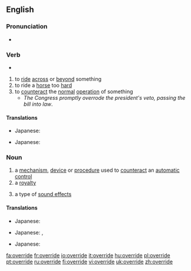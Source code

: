 ==English==

===Pronunciation===
*{{IPA|/'ovəɻaɪd/}}

===Verb===
{{en-verb|overrides|overriding|overrode|'''[[overridden]]''' ''or'' '''[[overrode]]'''}}
* {{rfv-inflection|overrode (as an alternate past participle)}}

# to [[ride]] [[across]] or [[beyond]] something
# to ride a [[horse]] too [[hard]]
# to [[counteract]] the [[normal]] [[operation]] of something
#* ''The Congress promptly overrode the president's veto, passing the bill into law''.

====Translations====
{{trans-top|to ride across or beyond something}}
{{trans-mid}}
{{trans-bottom}}

{{trans-top|to ride a horse too hard}}
*Japanese: {{t-|ja|酷使する|tr=kokushi-suru|sc=Jpan}}
{{trans-mid}}
{{trans-bottom}}

{{trans-top|to counteract the normal operation of something}}
*Japanese: {{t-|ja|過負荷を掛ける|tr=kafuka-wo-kakeru|sc=Jpan}}
{{trans-mid}}
{{trans-bottom}}

===Noun===
{{en-noun}}

# a [[mechanism]], [[device]] or [[procedure]] used to [[counteract]] an [[automatic]] [[control]]
# a [[royalty]]
# {{music}} a type of [[sound effect]]s

====Translations====
{{trans-top|a mechanism, device or procedure used to counteract an automatic control}}
*Japanese: {{t-|ja|オーバードライブ|tr=ōbādoraibu|sc=Jpan}}
{{trans-mid}}
{{trans-bottom}}

{{trans-top|a royalty}}
*Japanese: {{t-|ja|優先|tr=yūsen|sc=Jpan}}, {{t-|ja|優待|tr=yūtai|sc=Jpan}}
{{trans-mid}}
{{trans-bottom}}

{{trans-top|music: a sound effect}}
*Japanese: {{t-|ja|オーバードライブ|tr=ōbādoraibu|sc=Jpan}}
{{trans-mid}}
{{trans-bottom}}

[[fa:override]]
[[fr:override]]
[[io:override]]
[[it:override]]
[[hu:override]]
[[pl:override]]
[[pt:override]]
[[ru:override]]
[[fi:override]]
[[vi:override]]
[[uk:override]]
[[zh:override]]